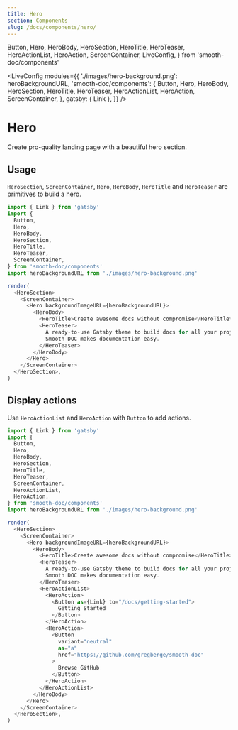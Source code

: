 ```yaml
---
title: Hero
section: Components
slug: /docs/components/hero/
---
```


  Button,
  Hero,
  HeroBody,
  HeroSection,
  HeroTitle,
  HeroTeaser,
  HeroActionList,
  HeroAction,
  ScreenContainer,
  LiveConfig,
} from 'smooth-doc/components'

<LiveConfig
  modules={{
    './images/hero-background.png': heroBackgroundURL,
    'smooth-doc/components': {
      Button,
      Hero,
      HeroBody,
      HeroSection,
      HeroTitle,
      HeroTeaser,
      HeroActionList,
      HeroAction,
      ScreenContainer,
    },
    gatsby: { Link },
  }}
/>

# Hero

Create pro-quality landing page with a beautiful hero section.

<carbon-ad />

## Usage

`HeroSection`, `ScreenContainer`, `Hero`, `HeroBody`, `HeroTitle` and `HeroTeaser` are primitives to build a hero.

```js live noInline
import { Link } from 'gatsby'
import {
  Button,
  Hero,
  HeroBody,
  HeroSection,
  HeroTitle,
  HeroTeaser,
  ScreenContainer,
} from 'smooth-doc/components'
import heroBackgroundURL from './images/hero-background.png'

render(
  <HeroSection>
    <ScreenContainer>
      <Hero backgroundImageURL={heroBackgroundURL}>
        <HeroBody>
          <HeroTitle>Create awesome docs without compromise</HeroTitle>
          <HeroTeaser>
            A ready-to-use Gatsby theme to build docs for all your projects.
            Smooth DOC makes documentation easy.
          </HeroTeaser>
        </HeroBody>
      </Hero>
    </ScreenContainer>
  </HeroSection>,
)
```

## Display actions

Use `HeroActionList` and `HeroAction` with `Button` to add actions.

```js live noInline
import { Link } from 'gatsby'
import {
  Button,
  Hero,
  HeroBody,
  HeroSection,
  HeroTitle,
  HeroTeaser,
  ScreenContainer,
  HeroActionList,
  HeroAction,
} from 'smooth-doc/components'
import heroBackgroundURL from './images/hero-background.png'

render(
  <HeroSection>
    <ScreenContainer>
      <Hero backgroundImageURL={heroBackgroundURL}>
        <HeroBody>
          <HeroTitle>Create awesome docs without compromise</HeroTitle>
          <HeroTeaser>
            A ready-to-use Gatsby theme to build docs for all your projects.
            Smooth DOC makes documentation easy.
          </HeroTeaser>
          <HeroActionList>
            <HeroAction>
              <Button as={Link} to="/docs/getting-started">
                Getting Started
              </Button>
            </HeroAction>
            <HeroAction>
              <Button
                variant="neutral"
                as="a"
                href="https://github.com/gregberge/smooth-doc"
              >
                Browse GitHub
              </Button>
            </HeroAction>
          </HeroActionList>
        </HeroBody>
      </Hero>
    </ScreenContainer>
  </HeroSection>,
)
```
